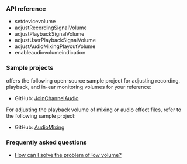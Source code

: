 <PlatformWrapper platform="macos">

### API reference

- <Link to="{{global.API_REF_MACOS_ROOT}}/agorartckit/agorartcenginekit/setdevicevolume(_:volume:)">setdevicevolume</Link>
- <Link to="{{global.API_REF_MACOS_ROOT}}/agorartckit/agorartcenginekit/adjustrecordingsignalvolume(_:)">adjustRecordingSignalVolume</Link>
- <Link to="{{global.API_REF_MACOS_ROOT}}/agorartckit/agorartcenginekit/adjustplaybacksignalvolume(_:)">adjustPlaybackSignalVolume</Link>
- <Link to="{{global.API_REF_MACOS_ROOT}}/agorartckit/agorartcenginekit/adjustuserplaybacksignalvolumeex(_:volume:connection:)">adjustUserPlaybackSignalVolume</Link>
- <Link to="{{global.API_REF_MACOS_ROOT}}/agorartckit/agorartcenginekit/adjustaudiomixingplayoutvolume(_:)">adjustAudioMixingPlayoutVolume</Link>
- <Link to="{{global.API_REF_MACOS_ROOT}}/agorartckit/agorartcenginekit/enableaudiovolumeindication(_:smooth:reportvad:)">enableaudiovolumeindication</Link>

### Sample projects

<Vg k="COMPANY" /> offers the following open-source sample project for adjusting recording, playback, and in-ear monitoring volumes for your reference:

* GitHub: [JoinChannelAudio](https://github.com/AgoraIO/API-Examples/blob/main/macOS/APIExample/Examples/Basic/JoinChannelAudio/JoinChannelAudio.swift)

For adjusting the playback volume of mixing or audio effect files, refer to the following sample project:

* GitHub: [AudioMixing](https://github.com/AgoraIO/API-Examples/tree/main/macOS/APIExample/Examples/Advanced/AudioMixing)

### Frequently asked questions​

*  [How can I solve the problem of low volume?](../../help/quality-issues/audio_low)

</PlatformWrapper>